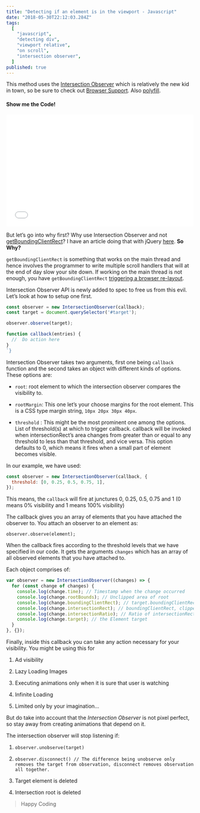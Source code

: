 ```yaml
---
title: "Detecting if an element is in the viewport - Javascript"
date: "2018-05-30T22:12:03.284Z"
tags:
  [
    "javascript",
    "detecting div",
    "viewport relative",
    "on scroll",
    "intersection observer",
  ]
published: true
---
```


This method uses the [Intersection Observer](https://w3c.github.io/IntersectionObserver/) which is relatively the new kid in town, so be sure to check out [Browser Support](https://caniuse.com/#feat=intersectionobserver). Also [polyfill](https://github.com/w3c/IntersectionObserver/tree/master/polyfill).

#### Show me the Code!

<iframe
  height="300"
  scrolling="no"
  title="Intersection Observer Demo"
  src="//codepen.io/BoyWithSilverWings/embed/bKgopr/?height=300&theme-id=32843&default-tab=js,result"
  frameborder="no"
  allowtransparency="true"
  allowfullscreen="true"
  style="width: 100%;"
>
  See the Pen{" "}
  <a href="https://codepen.io/BoyWithSilverWings/pen/bKgopr/">
    Intersection Observer Demo
  </a>{" "}
  by Boy with Silver Wings (
  <a href="https://codepen.io/BoyWithSilverWings">@BoyWithSilverWings</a>) on{" "}
  <a href="https://codepen.io">CodePen</a>.
</iframe>

But let’s go into why first? Why use Intersection Observer and not [getBoundingClientRect](https://developer.mozilla.org/en-US/docs/Web/API/Element/getBoundingClientRect)? I have an article doing that with jQuery [here](https://medium.com/talk-like/detecting-if-an-element-is-in-the-viewport-jquery-a6a4405a3ea2). **So Why?**

`getBoundingClientRect` is something that works on the main thread and hence involves the programmer to write multiple scroll handlers that will at the end of day slow your site down. If working on the main thread is not enough, you have `getBoundingClientRect` [triggering a browser re-layout](https://gist.github.com/paulirish/5d52fb081b3570c81e3a).

Intersection Observer API is newly added to spec to free us from this evil. Let’s look at how to setup one first.

```js
const observer = new IntersectionObserver(callback);
const target = document.querySelector('#target');

observer.observe(target);

function callback(entries) {
  //  Do action here
}
`}
```

Intersection Observer takes two arguments, first one being `callback` function and the second takes an object with different kinds of options. These options are:

- `root`: root element to which the intersection observer compares the visibility to.

- `rootMargin`: This one let’s your choose margins for the root element. This is a CSS type margin string, `10px 20px 30px 40px`.

- `threshold` : This might be the most prominent one among the options. List of threshold(s) at which to trigger callback. callback will be invoked when intersectionRect’s area changes from greater than or equal to any threshold to less than that threshold, and vice versa. This option defaults to 0, which means it fires when a small part of element becomes visible.

In our example, we have used:

```js
const observer = new IntersectionObserver(callback, {
  threshold: [0, 0.25, 0.5, 0.75, 1],
});
```

This means, the `callback` will fire at junctures 0, 0.25, 0.5, 0.75 and 1 (0 means 0% visibility and 1 means 100% visibility)

The callback gives you an array of elements that you have attached the observer to. You attach an observer to an element as:

`observer.observe(element);`

When the callback fires according to the threshold levels that we have specified in our code. It gets the arguments `changes` which has an array of all observed elements that you have attached to.

Each object comprises of:

```js
var observer = new IntersectionObserver((changes) => {
  for (const change of changes) {
    console.log(change.time); // Timestamp when the change occurred
    console.log(change.rootBounds); // Unclipped area of root
    console.log(change.boundingClientRect); // target.boundingClientRect()
    console.log(change.intersectionRect); // boundingClientRect, clipped by its containing block ancestors, and intersected with rootBounds
    console.log(change.intersectionRatio); // Ratio of intersectionRect area to boundingClientRect area
    console.log(change.target); // the Element target
  }
}, {});
```

Finally, inside this callback you can take any action necessary for your visibility. You might be using this for

1.  Ad visibility

2.  Lazy Loading Images
3.  Executing animations only when it is sure that user is watching
4.  Infinite Loading
5.  Limited only by your imagination…

But do take into account that the _Intersection Observer_ is not pixel perfect, so stay away from creating animations that depend on it.

The intersection observer will stop listening if:

1.  `observer.unobserve(target)`

2.  `observer.disconnect() // The difference being unobserve only removes the target from observation, disconnect removes observation all together.`
3.  Target element is deleted
4.  Intersection root is deleted

> Happy Coding
